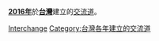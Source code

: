 '''[[2016年|2016年]]'''於'''[[台灣|台灣]]'''建立的[[交流道|交流道]]。
{{Cat topic in year|topic=台灣建立的交流道|year=2016}}
[[Category:2016年台灣建立|Interchange]]
[[Category:台灣各年建立的交流道|Category:台灣各年建立的交流道]]